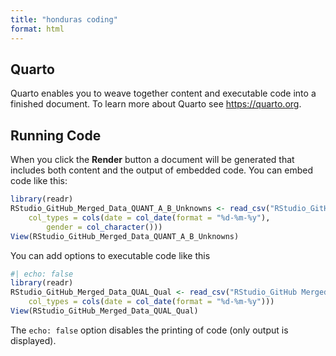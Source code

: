 ```yaml
---
title: "honduras coding"
format: html
---
```


## Quarto

Quarto enables you to weave together content and executable code into a finished document. To learn more about Quarto see <https://quarto.org>.

## Running Code

When you click the **Render** button a document will be generated that includes both content and the output of embedded code. You can embed code like this:

```r
library(readr)
RStudio_GitHub_Merged_Data_QUANT_A_B_Unknowns <- read_csv("RStudio_GitHub Merged Data (QUANT) - A+B Unknowns.csv", 
    col_types = cols(date = col_date(format = "%d-%m-%y"), 
        gender = col_character()))
View(RStudio_GitHub_Merged_Data_QUANT_A_B_Unknowns)
```

You can add options to executable code like this

```r
#| echo: false
library(readr)
RStudio_GitHub_Merged_Data_QUAL_Qual <- read_csv("RStudio_GitHub Merged Data (QUAL) - Qual.csv", 
    col_types = cols(date = col_date(format = "%d-%m-%y")))
View(RStudio_GitHub_Merged_Data_QUAL_Qual)
```

The `echo: false` option disables the printing of code (only output is displayed).

